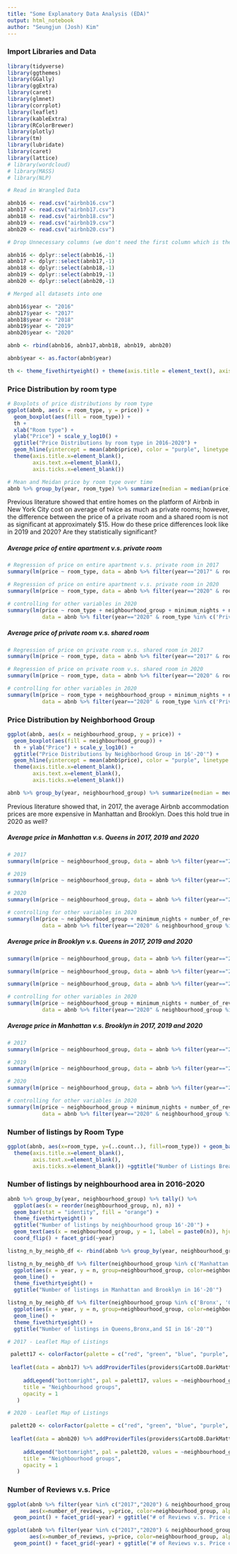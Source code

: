 ```yaml
---
title: "Some Explanatory Data Analysis (EDA)"
output: html_notebook
author: "Seungjun (Josh) Kim"
---
```


### Import Libraries and Data

```r
library(tidyverse)
library(ggthemes)
library(GGally)
library(ggExtra)
library(caret)
library(glmnet)
library(corrplot)
library(leaflet)
library(kableExtra)
library(RColorBrewer)
library(plotly)
library(tm)
library(lubridate)
library(caret)
library(lattice)
# library(wordcloud)
# library(MASS)
# library(NLP)
```

```r
# Read in Wrangled Data

abnb16 <- read.csv("airbnb16.csv")
abnb17 <- read.csv("airbnb17.csv")
abnb18 <- read.csv("airbnb18.csv")
abnb19 <- read.csv("airbnb19.csv")
abnb20 <- read.csv("airbnb20.csv")
```

```r
# Drop Unnecessary columns (we don't need the first column which is the index column)

abnb16 <- dplyr::select(abnb16,-1)
abnb17 <- dplyr::select(abnb17,-1)
abnb18 <- dplyr::select(abnb18,-1)
abnb19 <- dplyr::select(abnb19,-1)
abnb20 <- dplyr::select(abnb20,-1)
```

```r
# Merged all datasets into one

abnb16$year <- "2016" 
abnb17$year <- "2017"
abnb18$year <- "2018"
abnb19$year <- "2019" 
abnb20$year <- "2020"

abnb <- rbind(abnb16, abnb17,abnb18, abnb19, abnb20)

abnb$year <- as.factor(abnb$year)
```

```r
th <- theme_fivethirtyeight() + theme(axis.title = element_text(), axis.title.x = element_text())
```

### Price Distribution by room type

```r
# Boxplots of price distributions by room type
ggplot(abnb, aes(x = room_type, y = price)) +
  geom_boxplot(aes(fill = room_type)) + 
  th + 
  xlab("Room type") + 
  ylab("Price") + scale_y_log10() +
  ggtitle("Price Distributions by room type in 2016-2020") + 
  geom_hline(yintercept = mean(abnb$price), color = "purple", linetype = 2) + facet_grid(~year) +
  theme(axis.title.x=element_blank(),
        axis.text.x=element_blank(),
        axis.ticks.x=element_blank())
```

```r
# Mean and Meidan price by room type over time
abnb %>% group_by(year, room_type) %>% summarize(median = median(price), mean = mean(price)) %>% arrange(room_type,year)
```

Previous literature showed that entire homes on the platform of Airbnb in New York City cost on average of twice as much as private rooms; however, the difference between the price of a private room and a shared room is not as significant at approximately $15. How do these price differences look like in 2019 and 2020? Are they statistically significant?

##### Average price of entire apartment v.s. private room
```r
# Regression of price on entire apartment v.s. private room in 2017
summary(lm(price ~ room_type, data = abnb %>% filter(year=="2017" & room_type %in% c('Entire home/apt','Private room'))))
```

```r
# Regression of price on entire apartment v.s. private room in 2020
summary(lm(price ~ room_type, data = abnb %>% filter(year=="2020" & room_type %in% c('Entire home/apt','Private room'))))
```

```r
# controlling for other variables in 2020
summary(lm(price ~ room_type + neighbourhood_group + minimum_nights + number_of_reviews + availability_365 + calculated_host_listings_count,
           data = abnb %>% filter(year=="2020" & room_type %in% c('Private room','Entire home/apt'))))
```

##### Average price of private room v.s. shared room

```r
# Regression of price on private room v.s. shared room in 2017
summary(lm(price ~ room_type, data = abnb %>% filter(year=="2017" & room_type %in% c('Private room','Shared room'))))
```

```r
# Regression of price on private room v.s. shared room in 2020
summary(lm(price ~ room_type, data = abnb %>% filter(year=="2020" & room_type %in% c('Private room','Shared room'))))
```

```r
# controlling for other variables in 2020
summary(lm(price ~ room_type + neighbourhood_group + minimum_nights + number_of_reviews + availability_365 + calculated_host_listings_count,
           data = abnb %>% filter(year=="2020" & room_type %in% c('Private room','Shared room'))))
```



### Price Distribution by Neighborhood Group

```r
ggplot(abnb, aes(x = neighbourhood_group, y = price)) +
  geom_boxplot(aes(fill = neighbourhood_group)) + 
  th + ylab("Price") + scale_y_log10() +
  ggtitle("Price Distributions by Neighborhood Group in 16'-20'") + 
  geom_hline(yintercept = mean(abnb$price), color = "purple", linetype = 2) + facet_grid(~year) +
  theme(axis.title.x=element_blank(),
        axis.text.x=element_blank(),
        axis.ticks.x=element_blank())
```

```r
abnb %>% group_by(year, neighbourhood_group) %>% summarize(median = median(price), mean = mean(price)) %>% arrange(neighbourhood_group,year)
```

Previous literature showed that, in 2017, the average Airbnb accommodation prices are more expensive in Manhattan and Brooklyn. Does this hold true in 2020 as well?

##### Average price in Manhattan v.s. Queens in 2017, 2019 and 2020

```r
# 2017
summary(lm(price ~ neighbourhood_group, data = abnb %>% filter(year=="2017" & neighbourhood_group %in% c('Manhattan','Queens'))))
```

```r
# 2019
summary(lm(price ~ neighbourhood_group, data = abnb %>% filter(year=="2019" & neighbourhood_group %in% c('Manhattan','Queens'))))
```

```r
# 2020
summary(lm(price ~ neighbourhood_group, data = abnb %>% filter(year=="2020" & neighbourhood_group %in% c('Manhattan','Queens'))))
```

```r
# controlling for other variables in 2020
summary(lm(price ~ neighbourhood_group + minimum_nights + number_of_reviews + availability_365 + calculated_host_listings_count,
           data = abnb %>% filter(year=="2020" & neighbourhood_group %in% c('Manhattan','Queens'))))
```

##### Average price in Brooklyn v.s. Queens in 2017, 2019 and 2020

```r
summary(lm(price ~ neighbourhood_group, data = abnb %>% filter(year=="2017" & neighbourhood_group %in% c('Queens','Brooklyn'))))
```

```r
summary(lm(price ~ neighbourhood_group, data = abnb %>% filter(year=="2019" & neighbourhood_group %in% c('Queens','Brooklyn'))))
```

```r
summary(lm(price ~ neighbourhood_group, data = abnb %>% filter(year=="2020" & neighbourhood_group %in% c('Queens','Brooklyn'))))
```

```r
# controlling for other variables in 2020
summary(lm(price ~ neighbourhood_group + minimum_nights + number_of_reviews + availability_365 + calculated_host_listings_count,
           data = abnb %>% filter(year=="2020" & neighbourhood_group %in% c('Brooklyn','Queens'))))
```

##### Average price in Manhattan v.s. Brooklyn in 2017, 2019 and 2020

```r
# 2017
summary(lm(price ~ neighbourhood_group, data = abnb %>% filter(year=="2017" & neighbourhood_group %in% c('Manhattan','Brooklyn'))))
```

```r
# 2019
summary(lm(price ~ neighbourhood_group, data = abnb %>% filter(year=="2019" & neighbourhood_group %in% c('Manhattan','Brooklyn'))))
```

```r
# 2020
summary(lm(price ~ neighbourhood_group, data = abnb %>% filter(year=="2020" & neighbourhood_group %in% c('Manhattan','Brooklyn'))))
```

```r
# controlling for other variables in 2020
summary(lm(price ~ neighbourhood_group + minimum_nights + number_of_reviews + availability_365 + calculated_host_listings_count,
           data = abnb %>% filter(year=="2020" & neighbourhood_group %in% c('Brooklyn','Manhattan'))))
```

### Number of listings by Room Type

```r
ggplot(abnb, aes(x=room_type, y=(..count..), fill=room_type)) + geom_bar() + facet_grid(~year) +
  theme(axis.title.x=element_blank(),
        axis.text.x=element_blank(),
        axis.ticks.x=element_blank()) +ggtitle("Number of Listings Breakdown by Room Type in 2016-2020") + ylab("Number of Listings")
```

### Number of listings by neighbourhood area in 2016-2020

```r
abnb %>% group_by(year, neighbourhood_group) %>% tally() %>% 
  ggplot(aes(x = reorder(neighbourhood_group, n), n)) +
  geom_bar(stat = "identity", fill = "orange") +
  theme_fivethirtyeight() +
  ggtitle("Number of listings by neighbourhood group 16'-20'") +
  geom_text(aes(x = neighbourhood_group, y = 1, label = paste0(n)), hjust=-1.5, vjust=.5, size = 4, fontface = 'bold') +
  coord_flip() + facet_grid(~year)
```

```r
listng_n_by_neighb_df <- rbind(abnb %>% group_by(year, neighbourhood_group) %>% tally(), abnb %>% group_by(year, neighbourhood_group) %>% tally())
```

```r
listng_n_by_neighb_df %>% filter(neighbourhood_group %in% c('Manhattan', 'Brooklyn')) %>%
  ggplot(aes(x = year, y = n, group=neighbourhood_group, color=neighbourhood_group)) +
  geom_line() + 
  theme_fivethirtyeight() +
  ggtitle("Number of listings in Manhattan and Brooklyn in 16'-20'")
```

```r
listng_n_by_neighb_df %>% filter(neighbourhood_group %in% c('Bronx', 'Queens', 'Staten Island')) %>%
  ggplot(aes(x = year, y = n, group=neighbourhood_group, color=neighbourhood_group)) +
  geom_line() + 
  theme_fivethirtyeight() +
  ggtitle("Number of listings in Queens,Bronx,and SI in 16'-20'")
```

```r
# 2017 - Leaflet Map of Listings

 palett17 <- colorFactor(palette = c("red", "green", "blue", "purple", "yellow"), domain = abnb17$neighbourhood_group)
 
 leaflet(data = abnb17) %>% addProviderTiles(providers$CartoDB.DarkMatterNoLabels) %>%  addCircleMarkers(~longitude, ~latitude, color = ~palett17(neighbourhood_group), weight = 1, radius=1, fillOpacity = 0.1, opacity = 0.1,
                                                                                                        label = paste("Name:", abnb17$name)) %>% 
     addLegend("bottomright", pal = palett17, values = ~neighbourhood_group,
     title = "Neighbourhood groups",
     opacity = 1
   )
```

```r
# 2020 - Leaflet Map of Listings

 palett20 <- colorFactor(palette = c("red", "green", "blue", "purple", "yellow"), domain = abnb20$neighbourhood_group)
 
 leaflet(data = abnb20) %>% addProviderTiles(providers$CartoDB.DarkMatterNoLabels) %>%  addCircleMarkers(~longitude, ~latitude, color = ~palett20(neighbourhood_group), weight = 1, radius=1, fillOpacity = 0.1, opacity = 0.1,
                                                                                                        label = paste("Name:", abnb20$name)) %>% 
     addLegend("bottomright", pal = palett20, values = ~neighbourhood_group,
     title = "Neighbourhood groups",
     opacity = 1
   )
```

### Number of Reviews v.s. Price

```r
ggplot(abnb %>% filter(year %in% c("2017","2020") & neighbourhood_group %in% c('Queens','Bronx','Staten Island')), 
       aes(x=number_of_reviews, y=price, color=neighbourhood_group, alpha=0.9)) + 
  geom_point() + facet_grid(~year) + ggtitle("# of Reviews v.s. Price of Listings in Queens, Bronx, and Staten Island in 17',20'")
```

```r
ggplot(abnb %>% filter(year %in% c("2017","2020") & neighbourhood_group %in% c('Manhattan','Brooklyn')), 
       aes(x=number_of_reviews, y=price, color=neighbourhood_group, alpha=0.1)) + 
  geom_point() + facet_grid(~year) + ggtitle("# of Reviews v.s. Price of Listings in Manhattan and Brooklyn in 17',20'")
```





